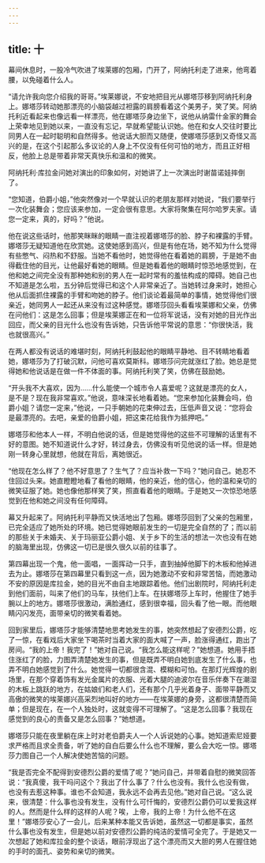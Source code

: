 ```yaml
---
---
---
```

title: 十
---




幕间休息时，一股冷气吹进了埃莱娜的包厢，门开了，阿纳托利走了进来，他弯着腰，以免碰着什么人。

“请允许我向您介绍我的哥哥。”埃莱娜说，不安地把目光从娜塔莎移到阿纳托利身上。娜塔莎转动她那漂亮的小脑袋越过袒露的肩膀看着这个美男子，笑了笑。阿纳托利近看起来也像远看一样漂亮，他在娜塔莎身边坐下，说他从纳雷什金家的舞会上荣幸地见到她以来，一直没有忘记，早就希望能认识她。他在和女人交往时要比同男人在一起时聪明和自然得多。他说话大胆而又随便，使娜塔莎感到又奇怪又高兴的是，在这个引起那么多议论的人身上不仅没有任何可怕的地方，而且正好相反，他脸上总是带着非常天真快乐和温和的微笑。

阿纳托利·库拉金问她对演出的印象如何，对她讲了上一次演出时谢苗诺娃摔倒了。

“您知道，伯爵小姐，”他突然像对一个早就认识的老朋友那样对她说，“我们要举行一次化装舞会；您应该来参加，一定会很有意思。大家将聚集在阿尔哈罗夫家。请您一定来，真的，好吗？”他说。

他在说这些话时，他那笑眯眯的眼睛一直注视着娜塔莎的脸、脖子和裸露的手臂。娜塔莎无疑知道他在欣赏她。这使她感到高兴，但是有他在场，她不知为什么觉得有些憋气、闷热和不舒服。当她不看他时，她觉得他在看着她的肩膀，于是她不由得截住他的目光，让他最好看她的眼睛。但是她看着他的眼睛时惊恐地感觉到，在他和她之间完全没有那种她和别的男人在一起时常有的羞怯构成的障碍。她自己也不知道是怎么啦，五分钟后觉得已和这个人非常亲近了。当她转过身来时，她担心他从后面抓住裸露的手臂和吻她的脖子。他们谈论着最简单的事情，她觉得他们很亲近，她同男人一起还从来没有过这种感觉。娜塔莎回头看看埃莱娜和父亲，仿佛在问他们：这是怎么回事；但是埃莱娜正在和一位将军说话，没有对她的目光作出回应，而父亲的目光什么也没有告诉她，只告诉他平常说的意思：“你很快活，我也就很高兴。”

在两人都没有说话的难堪时刻，阿纳托利鼓起他的眼睛平静地、目不转睛地看着她，娜塔莎为了打破沉默，问他可喜欢莫斯科。娜塔莎问完就涨红了脸。她总是觉得她和他说话是在做一件不体面的事。阿纳托利笑了笑，仿佛在鼓励她。

“开头我不大喜欢，因为……什么能使一个城市令人喜爱呢？这就是漂亮的女人，是不是？现在我非常喜欢。”他说，意味深长地看着她。“您来参加化装舞会吗，伯爵小姐？请您一定来，”他说，一只手朝她的花束伸过去，压低声音又说：“您将会是最漂亮的。去吧，亲爱的伯爵小姐，把这束花给我作为抵押吧。”

娜塔莎和他本人一样，不明白他说的话，但是她觉得他的这些不可理解的话里有不好的意图。她不知道说什么才好，转过身去，仿佛没有听见他说的话一样。但是她刚一转身心里就想，他就在背后，离她很近。

“他现在怎么样了？他不好意思了？生气了？应当补救一下吗？”她问自己。她忍不住回过头来。她直瞪瞪地看了看他的眼睛，他的亲近，他的信心，他的温和亲切的微笑征服了她。她也像他那样笑了笑，照直看着他的眼睛。于是她又一次惊恐地感觉到在他和她之间没有任何障碍。

幕又升起来了。阿纳托利平静而又快活地出了包厢。娜塔莎回到了父亲的包厢里，已完全适应了她所处的环境。她已觉得她眼前发生的一切是完全自然的了；而以前的那些关于未婚夫、关于玛丽亚公爵小姐、关于乡下的生活的想法一次也没有在她的脑海里出现，仿佛这一切已是很久很久以前的往事了。

第四幕出现一个鬼，他一面唱，一面挥动一只手，直到抽掉他脚下的木板和他掉进去为止。娜塔莎在第四幕里只看到这一点，因为她激动不安和非常苦恼，而她激动不安的原因是库拉金，她的目光不由自主地跟踪着他。他们出剧院时，阿纳托利走到他们面前，叫来了他们的马车，扶他们上车。在扶娜塔莎上车时，他握住了她手腕以上的地方。娜塔莎很激动，满脸通红，感到很幸福，回头看了他一眼。而他眼睛闪闪发亮，面带亲切的微笑看着她。

回到家里后，娜塔莎才能够清楚地思考她发生的事，她突然想起了安德烈公爵，吃了一惊，在看戏后大家坐下喝茶时当着大家的面大喊了一声，脸涨得通红，跑出了房间。“我的上帝！我完了！”她对自己说。“我怎么能这样呢？”她想道。她用手捂住涨红了的脸，力图弄清楚她发生的事，但是既弄不明白她到底发生了什么事，也弄不明白她感觉到了什么。她觉得一切都很含混、模糊和可怕。在那灯光辉煌的剧场里，在那个穿着饰有发光金属片的衣服、光着大腿的迪波尔在音乐伴奏下在潮湿的木板上跳跃的地方，在姑娘们和老人们，还有那个几乎光着身子、面带平静而又高傲的微笑的埃莱娜兴高采烈地叫好的地方——在埃莱娜的身旁，这都很清楚而简单；但是现在，在一个人独处时，这就变得不可理解了。“这是怎么回事？我现在感觉到的良心的责备又是怎么回事？”她想道。

娜塔莎只能在夜里躺在床上时对老伯爵夫人一个人诉说她的心事。她知道索尼娅要求严格而且求全责备，听了她的自白后要么什么也不理解，要么会大吃一惊。娜塔莎力图自己一个人解决使她苦恼的问题。

“我是否完全不配得到安德烈公爵的爱情了呢？”她问自己，并带着自慰的微笑回答说：“我真傻，我干吗问这个？我出了什么事了？什么也没有。我什么也没有做，也没有去惹这种事。谁也不会知道，我永远不会再去见他。”她对自己说。“这么说来，很清楚：什么事也没有发生，没有什么可忏悔的，安德烈公爵仍可以爱我这样的人。然而是什么样的这样的人呢？唉，上帝，我的上帝！为什么他不在这里！”娜塔莎安心了一会儿，后来某种本能又告诉她，虽然这一切都是事实，虽然什么事也没有发生，但是她以前对安德烈公爵的纯洁的爱情可全完了。于是她又一次想起了她和库拉金的整个谈话，眼前浮现出了这个漂亮而又大胆的男人在握住她的手时的面孔、姿势和亲切的微笑。